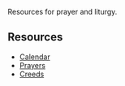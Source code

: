<Initial text="Liturgy"/>

Resources for prayer and liturgy.

## Resources

* [Calendar](/liturgy/calendar)
* [Prayers](/liturgy/prayers)
* [Creeds](/liturgy/creeds)
